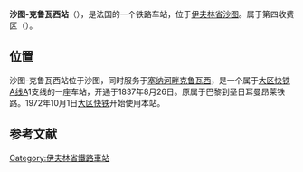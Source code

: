 {{unreferenced|time=2016-11-05T09:03:50+00:00}}

{{Infobox station
| name          =<!-- 注释出：[[File:RATP.svg|32x32px]] -->沙图-克鲁瓦西站<br>{{lang|fr|Gare de Chatou - Croissy}} 
| type          = [[法国铁路|法国铁路]]
| image = Chatou Gare Chatou-Croissy.jpg
|image_caption = 车站站舍
| address       = {{FRA}}[[伊夫林省|伊夫林省]][[夏都|夏都]]
| latd          = 48
| latm          = 53
| lats          = 07
| latNS         = N
| longd         = 2
| longm         = 09
| longs         = 22
| longEW        = E
| operator = <!-- 注释出：[[File:RATP.svg|32x32px]] -->
| coordinates_display = yes
| iso_region    = FR
| line          = 
* [[大区快铁A线|大区快铁A线]]
| platform      = 2
| tracks        = 2
| elevation = 
| opened        = 1837年8月26日
| rebuilt =
| status = 使用中
| closed        = 
| passengers= 
| pass_year= 
| station_type = 客运车站
| connections = 
* [[RATP公交路网|巴黎城市公共交通]]
* [[file:Paris_Noctilien_logo.svg|51x51px]]
| route_map =
| map_locator   = 
| note =
}}

'''沙图-克鲁瓦西站'''（{{lang-fr|Gare de Chatou - Croissy}}），是法国的一个铁路车站，位于[[伊夫林省|伊夫林省]][[沙图|沙图]]。属于第四收费区（{{lang-fr|Zone 4}}）。

==位置==
沙图-克鲁瓦西站位于沙图，同时服务于[[塞纳河畔克鲁瓦西|塞纳河畔克鲁瓦西]]，是一个属于[[大区快铁A线|大区快铁A线]]A1支线的一座车站，开通于1837年8月26日。原属于巴黎到圣日耳曼昂莱铁路。1972年10月1日[[大区快铁|大区快铁]]开始使用本站。

== 参考文献 ==
{{Reflist}}

{{RER A}}
[[Category:伊夫林省鐵路車站|Category:伊夫林省鐵路車站]]